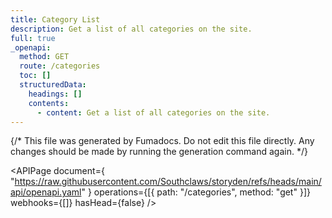 ```yaml
---
title: Category List
description: Get a list of all categories on the site.
full: true
_openapi:
  method: GET
  route: /categories
  toc: []
  structuredData:
    headings: []
    contents:
      - content: Get a list of all categories on the site.
---
```


{/* This file was generated by Fumadocs. Do not edit this file directly. Any changes should be made by running the generation command again. */}

<APIPage
  document={
    "https://raw.githubusercontent.com/Southclaws/storyden/refs/heads/main/api/openapi.yaml"
  }
  operations={[{ path: "/categories", method: "get" }]}
  webhooks={[]}
  hasHead={false}
/>
